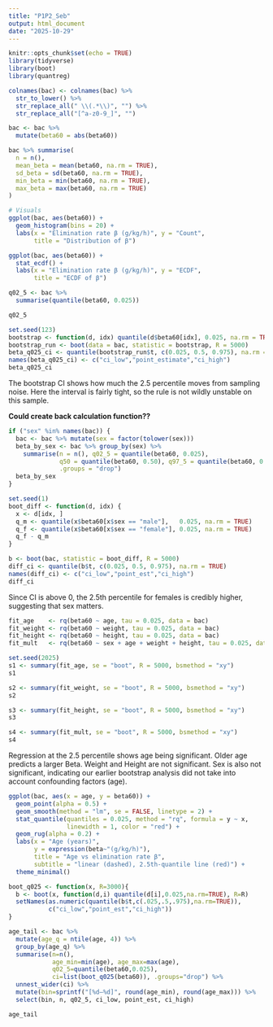 ```yaml
---
title: "P1P2_Seb"
output: html_document
date: "2025-10-29"
---
```


```r
knitr::opts_chunk$set(echo = TRUE)
library(tidyverse)
library(boot)
library(quantreg)
```

```r
colnames(bac) <- colnames(bac) %>%
  str_to_lower() %>%
  str_replace_all(" \\(.*\\)", "") %>%
  str_replace_all("[^a-z0-9_]", "")

bac <- bac %>%
  mutate(beta60 = abs(beta60))

```

```r
bac %>% summarise(
  n = n(),
  mean_beta = mean(beta60, na.rm = TRUE),
  sd_beta = sd(beta60, na.rm = TRUE),
  min_beta = min(beta60, na.rm = TRUE),
  max_beta = max(beta60, na.rm = TRUE)
)

# Visuals
ggplot(bac, aes(beta60)) +
  geom_histogram(bins = 20) +
  labs(x = "Elimination rate β (g/kg/h)", y = "Count",
       title = "Distribution of β")

ggplot(bac, aes(beta60)) +
  stat_ecdf() +
  labs(x = "Elimination rate β (g/kg/h)", y = "ECDF",
       title = "ECDF of β")

```

```r
q02_5 <- bac %>% 
  summarise(quantile(beta60, 0.025))

q02_5
```

```r
set.seed(123)
bootstrap <- function(d, idx) quantile(d$beta60[idx], 0.025, na.rm = TRUE)
bootstrap_run <- boot(data = bac, statistic = bootstrap, R = 5000)
beta_q025_ci <- quantile(bootstrap_run$t, c(0.025, 0.5, 0.975), na.rm = TRUE)
names(beta_q025_ci) <- c("ci_low","point_estimate","ci_high")
beta_q025_ci
```

The bootstrap CI shows how much the 2.5 percentile moves from sampling noise. Here the interval is fairly tight, so the rule is not wildly unstable on this sample.  

**Could create back calculation function??**

```r
if ("sex" %in% names(bac)) {
  bac <- bac %>% mutate(sex = factor(tolower(sex)))
  beta_by_sex <- bac %>% group_by(sex) %>%
    summarise(n = n(), q02_5 = quantile(beta60, 0.025),
              q50 = quantile(beta60, 0.50), q97_5 = quantile(beta60, 0.975),
              .groups = "drop")
  beta_by_sex
}
```

```r
set.seed(1)
boot_diff <- function(d, idx) {
  x <- d[idx, ]
  q_m <- quantile(x$beta60[x$sex == "male"],   0.025, na.rm = TRUE)
  q_f <- quantile(x$beta60[x$sex == "female"], 0.025, na.rm = TRUE)
  q_f - q_m
}

b <- boot(bac, statistic = boot_diff, R = 5000)
diff_ci <- quantile(b$t, c(0.025, 0.5, 0.975), na.rm = TRUE)
names(diff_ci) <- c("ci_low","point_est","ci_high")
diff_ci
```

Since CI is above 0, the 2.5th percentile for females is credibly higher, suggesting that sex matters. 

```r
fit_age    <- rq(beta60 ~ age, tau = 0.025, data = bac)
fit_weight <- rq(beta60 ~ weight, tau = 0.025, data = bac)
fit_height <- rq(beta60 ~ height, tau = 0.025, data = bac)
fit_mult   <- rq(beta60 ~ sex + age + weight + height, tau = 0.025, data = bac)

set.seed(2025)
s1 <- summary(fit_age, se = "boot", R = 5000, bsmethod = "xy") 
s1

s2 <- summary(fit_weight, se = "boot", R = 5000, bsmethod = "xy") 
s2

s3 <- summary(fit_height, se = "boot", R = 5000, bsmethod = "xy") 
s3

s4 <- summary(fit_mult, se = "boot", R = 5000, bsmethod = "xy") 
s4

```

Regression at the 2.5 percentile shows age being significant. Older age predicts a larger Beta. Weight and Height are not significant. Sex is also not significant, indicating our earlier bootstrap analysis did not take into account confounding factors (age). 

```r
ggplot(bac, aes(x = age, y = beta60)) +
  geom_point(alpha = 0.5) +
  geom_smooth(method = "lm", se = FALSE, linetype = 2) +              
  stat_quantile(quantiles = 0.025, method = "rq", formula = y ~ x,    
                linewidth = 1, color = "red") +
  geom_rug(alpha = 0.2) +
  labs(x = "Age (years)",
       y = expression(beta~"(g/kg/h)"),
       title = "Age vs elimination rate β",
       subtitle = "linear (dashed), 2.5th-quantile line (red)") +
  theme_minimal()

```


```r
boot_q025 <- function(x, R=3000){
  b <- boot(x, function(d,i) quantile(d[i],0.025,na.rm=TRUE), R=R)
  setNames(as.numeric(quantile(b$t,c(.025,.5,.975),na.rm=TRUE)),
           c("ci_low","point_est","ci_high"))
}

age_tail <- bac %>%
  mutate(age_q = ntile(age, 4)) %>%
  group_by(age_q) %>%
  summarise(n=n(),
            age_min=min(age), age_max=max(age),
            q02_5=quantile(beta60,0.025),
            ci=list(boot_q025(beta60)), .groups="drop") %>%
  unnest_wider(ci) %>%
  mutate(bin=sprintf("[%d–%d]", round(age_min), round(age_max))) %>%
  select(bin, n, q02_5, ci_low, point_est, ci_high)

age_tail
```

